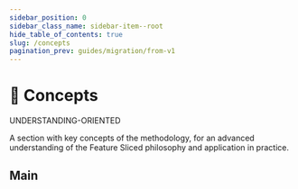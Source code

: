 ```yaml
---
sidebar_position: 0
sidebar_class_name: sidebar-item--root
hide_table_of_contents: true
slug: /concepts
pagination_prev: guides/migration/from-v1
---
```


# 🧩 Concepts

<span class="badge badge--warning margin-bottom--md">UNDERSTANDING-ORIENTED</span>

<p class="summary">
A section with key concepts of the methodology, for an advanced understanding of the Feature Sliced philosophy and application in practice.
</p>

## Main


<Row 
    title="App splitting" 
    description="Usage of a layered sliced structure in the decomposition of logic"
    to="/docs/concepts/app-splitting"
    Icon={BlockOutlined}
/>
<Row 
    title="Public API" 
    description="Practices for designing scalable and easy-to-integrate modules"
    to="/docs/concepts/public-api"
    Icon={ApiOutlined}
/>
<Row 
    title="Cross-communication" 
    description="Rules for scalable and efficient interaction of modules"
    to="/docs/concepts/cross-communication"
    Icon={ApartmentOutlined}
/>
